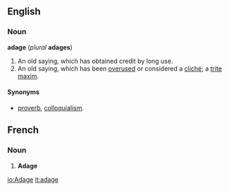 ==English==
===Noun===
'''adage''' (''plural'' '''adages''')
#An old saying, which has obtained credit by long use.
#An old saying, which has been [[overuse]]d or considered a [[cliché]]; a [[trite]] [[maxim]].

====Synonyms====
*[[proverb]], [[colloquialism]].

==French==
===Noun===

# '''Adage'''

[[io:Adage]]
[[it:adage]]